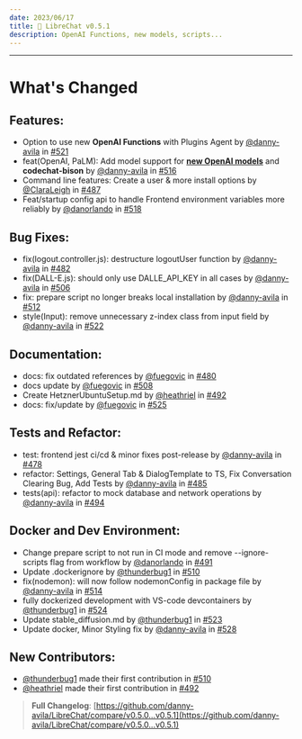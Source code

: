 ```yaml
---
date: 2023/06/17
title: 🚀 LibreChat v0.5.1
description: OpenAI Functions, new models, scripts...
---
```



<ChangelogHeader />

---

# What's Changed

## **Features**:

- Option to use new **OpenAI Functions** with Plugins Agent by [@danny-avila](https://github.com/danny-avila) in [#521](https://github.com/danny-avila/LibreChat/pull/521)
- feat(OpenAI, PaLM): Add model support for **[new OpenAI models](https://openai.com/blog/function-calling-and-other-api-updates)** and **codechat-bison** by [@danny-avila](https://github.com/danny-avila) in [#516](https://github.com/danny-avila/LibreChat/pull/516)
- Command line features: Create a user & more install options by [@ClaraLeigh](https://github.com/ClaraLeigh) in [#487](https://github.com/danny-avila/LibreChat/pull/487)
- Feat/startup config api to handle Frontend environment variables more reliably by [@danorlando](https://github.com/danorlando) in [#518](https://github.com/danny-avila/LibreChat/pull/518)

## **Bug Fixes**:

- fix(logout.controller.js): destructure logoutUser function by [@danny-avila](https://github.com/danny-avila) in [#482](https://github.com/danny-avila/LibreChat/pull/482)
- fix(DALL-E.js): should only use DALLE_API_KEY in all cases by [@danny-avila](https://github.com/danny-avila) in [#506](https://github.com/danny-avila/LibreChat/pull/506)
- fix: prepare script no longer breaks local installation by [@danny-avila](https://github.com/danny-avila) in [#512](https://github.com/danny-avila/LibreChat/pull/512)
- style(Input): remove unnecessary z-index class from input field by [@danny-avila](https://github.com/danny-avila) in [#522](https://github.com/danny-avila/LibreChat/pull/522)

## **Documentation**:

- docs: fix outdated references by [@fuegovic](https://github.com/fuegovic) in [#480](https://github.com/danny-avila/LibreChat/pull/480)
- docs update by [@fuegovic](https://github.com/fuegovic) in [#508](https://github.com/danny-avila/LibreChat/pull/508)
- Create HetznerUbuntuSetup.md by [@heathriel](https://github.com/heathriel) in [#492](https://github.com/danny-avila/LibreChat/pull/492)
- docs: fix/update by [@fuegovic](https://github.com/fuegovic) in [#525](https://github.com/danny-avila/LibreChat/pull/525)

## **Tests and Refactor**:

- test: frontend jest ci/cd & minor fixes post-release by [@danny-avila](https://github.com/danny-avila) in [#478](https://github.com/danny-avila/LibreChat/pull/478)
- refactor: Settings, General Tab & DialogTemplate to TS, Fix Conversation Clearing Bug, Add Tests by [@danny-avila](https://github.com/danny-avila) in [#485](https://github.com/danny-avila/LibreChat/pull/485)
- tests(api): refactor to mock database and network operations by [@danny-avila](https://github.com/danny-avila) in [#494](https://github.com/danny-avila/LibreChat/pull/494)

## **Docker and Dev Environment**:

- Change prepare script to not run in CI mode and remove --ignore-scripts flag from workflow by [@danorlando](https://github.com/danorlando) in [#491](https://github.com/danny-avila/LibreChat/pull/491)
- Update .dockerignore by [@thunderbug1](https://github.com/thunderbug1) in [#510](https://github.com/danny-avila/LibreChat/pull/510)
- fix(nodemon): will now follow nodemonConfig in package file by [@danny-avila](https://github.com/danny-avila) in [#514](https://github.com/danny-avila/LibreChat/pull/514)
- fully dockerized development with VS-code devcontainers by [@thunderbug1](https://github.com/thunderbug1) in [#524](https://github.com/danny-avila/LibreChat/pull/524)
- Update stable_diffusion.md by [@thunderbug1](https://github.com/thunderbug1) in [#523](https://github.com/danny-avila/LibreChat/pull/523)
- Update docker, Minor Styling fix by [@danny-avila](https://github.com/danny-avila) in [#528](https://github.com/danny-avila/LibreChat/pull/528)

## **New Contributors**:

- [@thunderbug1](https://github.com/thunderbug1) made their first contribution in [#510](https://github.com/danny-avila/LibreChat/pull/510)
- [@heathriel](https://github.com/heathriel) made their first contribution in [#492](https://github.com/danny-avila/LibreChat/pull/492)

> **Full Changelog**: [https://github.com/danny-avila/LibreChat/compare/v0.5.0...v0.5.1](https://github.com/danny-avila/LibreChat/compare/v0.5.0...v0.5.1)
